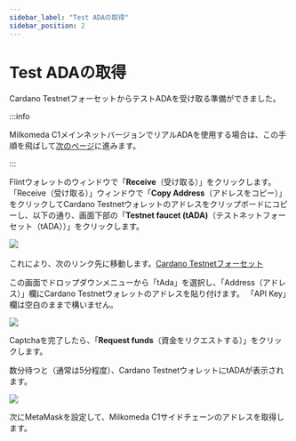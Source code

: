 ```yaml
---
sidebar_label: "Test ADAの取得"
sidebar_position: 2
---
```


# Test ADAの取得

Cardano TestnetフォーセットからテストADAを受け取る準備ができました。

:::info

Milkomeda C1メインネットバージョンでリアルADAを使用する場合は、この手順を飛ばして[次のページ](./configuring-metamask-for-devs)に進みます。

:::

Flintウォレットのウィンドウで「**Receive**（受け取る）」をクリックします。 「Receive（受け取る）」ウィンドウで「**Copy Address**（アドレスをコピー）」をクリックしてCardano Testnetウォレットのアドレスをクリップボードにコピーし、以下の通り、画面下部の「**Testnet faucet (tADA)**（テストネットフォーセット（tADA））」をクリックします。

![](/img/flint-copy-tada-receive-address.png)​

これにより、次のリンク先に移動します。[Cardano Testnetフォーセット](https://testnets.cardano.org/en/testnets/cardano/tools/faucet/)

この画面でドロップダウンメニューから「tAda」を選択し、「Address（アドレス）」欄にCardano Testnetウォレットのアドレスを貼り付けます。 「API Key」欄は空白のままで構いません。

![](/img/cardano-testnet-faucet.png)

Captchaを完了したら、「**Request funds**（資金をリクエストする）」をクリックします。

数分待つと（通常は5分程度）、Cardano TestnetウォレットにtADAが表示されます。

![](/img/flint-confirm-tada-balance.png)

次にMetaMaskを設定して、Milkomeda C1サイドチェーンのアドレスを取得します。

